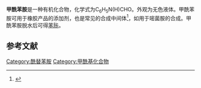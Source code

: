 {{Chembox
| ImageFile = Formanilide structuur.png
| ImageSize = 
| ImageAlt = 
| IUPACName = 
| OtherNames = N-phenylformamide, N-formylaniline, formylaniline, phenylformamide
|Section1={{Chembox Identifiers
| CASNo = 103-70-8
| PubChem = 7671
| EC_number = 203-136-0
| UNII = 2805XEA9CL
| ChEBI = 42416
| ChEMBL = 1232659
| ChemSpiderID = 7388
| StdInChI=1S/C7H7NO/c9-6-8-7-4-2-1-3-5-7/h1-6H,(H,8,9)
| StdInChIKey = DYDNPESBYVVLBO-UHFFFAOYSA-N
| SMILES = C1=CC=C(C=C1)NC=O
 }}
|Section2={{Chembox Properties
| Formula = |C=7|H = 7|N = 1|O = 1
| MolarMass =
| Appearance = 无色或白色液体
| Density = 1.144 g/cm<sup>3</sup>
| MeltingPtC = 46.6-47.5
| BoilingPtC = 271
| Solubility = }}
|Section3={{Chembox Hazards
| MainHazards = 
| GHSPictograms = {{GHS07}}
| GHSSignalWord = Warning
| HPhrases = {{H-phrases|302}}
| PPhrases = {{P-phrases|264|270|301+312|330|501}}
| FlashPt = 
| AutoignitionPt = }}
}}

'''甲酰苯胺'''是一种有机化合物，化学式为C<sub>6</sub>H<sub>5</sub>N(H)CHO。外观为无色液体。甲酰苯胺可用于橡胶产品的添加剂，也是常见的合成中间体<ref name=bipp>{{Ullmann|author=Bipp, H.|author2=Kieczka, H.|title=Formamides|year=2012|doi=10.1002/14356007.a12_001.pub2}}</ref>，如用于嘧菌胺的合成。甲酰苯胺脱水后可得[[苯胩|苯胩]]。

==参考文献==
<references />

[[Category:酰替苯胺|Category:酰替苯胺]]
[[Category:甲酰基化合物|Category:甲酰基化合物]]